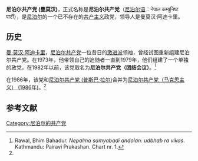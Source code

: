 {{Other uses|尼泊尔共产主义政党列表}}
'''尼泊尔共产党 (曼莫汉)'''，正式名称是'''尼泊尔共产党'''（[[尼泊尔语|尼泊尔语]]：नेपाल कम्युनिष्ट पार्टी），是[[尼泊尔|尼泊尔]]的一个已不存在的[[共产主义|共产主义]]政党，领导人是曼莫汉·阿迪卡里。

==历史==
[[曼·莫汉·阿迪卡里|曼·莫汉·阿迪卡里]]，[[尼泊尔共产党|尼泊尔共产党]]一位昔日的[[激进派|激进派]]领袖，曾经试图重新组建尼泊尔共产党。在1973年，他带领自己的追随者一直到1979年，他们组建了一个单独的政党，在1982年以前，该党取名为'''尼泊尔共产党（团结会议）'''。<ref name="rawal">Rawal, Bhim Bahadur. ''Nepalma samyabadi andolan: udbhab ra vikas''. Kathmandu: Pairavi Prakashan. Chart nr. 1.</ref>

在1986年，该党和[[尼泊尔共产党_(普斯巴·拉尔)|尼泊尔共产党 (普斯巴·拉尔)]]合并为[[尼泊尔共产党（马克思主义）_(1986年)|尼泊尔共产党（马克思主义） (1986年)]]。<ref name="rawal"/>

==参考文献==
{{reflist}}
{{尼泊尔的共产党}}

[[Category:尼泊尔的共产党|Category:尼泊尔的共产党]]